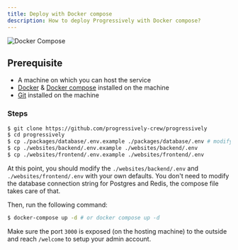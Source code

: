 ```yaml
---
title: Deploy with Docker compose
description: How to deploy Progressively with Docker compose?
---
```


![Docker Compose](/compose.jpeg)

## Prerequisite

- A machine on which you can host the service
- [Docker](https://www.docker.com/) & [Docker compose](https://docs.docker.com/compose/) installed on the machine
- [Git](https://git-scm.com/) installed on the machine


### Steps

```sh
$ git clone https://github.com/progressively-crew/progressively
$ cd progressively
$ cp ./packages/database/.env.example ./packages/database/.env # modify the .env file with the connection string to postgres
$ cp ./websites/backend/.env.example ./websites/backend/.env
$ cp ./websites/frontend/.env.example ./websites/frontend/.env
```

At this point, you should modify the `./websites/backend/.env` and `./websites/frontend/.env` with your own defaults. You don't need to modify the database connection string for Postgres and Redis, the compose file takes care of that.

Then, run the following command:

```sh
$ docker-compose up -d # or docker compose up -d
```

Make sure the port `3000` is exposed (on the hosting machine) to the outside and reach `/welcome` to setup your admin account.
